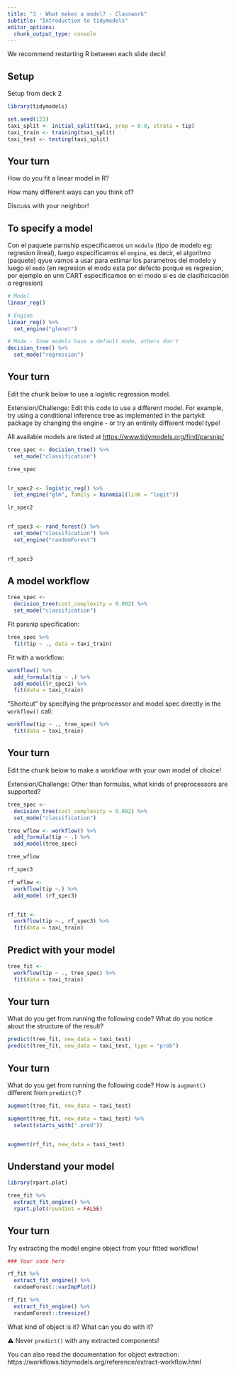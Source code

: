 ```yaml
---
title: "3 - What makes a model? - Classwork"
subtitle: "Introduction to tidymodels"
editor_options: 
  chunk_output_type: console
---
```


We recommend restarting R between each slide deck!

## Setup

Setup from deck 2

```r
library(tidymodels)

set.seed(123)
taxi_split <- initial_split(taxi, prop = 0.8, strata = tip)
taxi_train <- training(taxi_split)
taxi_test <- testing(taxi_split)
```

## Your turn

How do you fit a linear model in R?

How many different ways can you think of?

Discuss with your neighbor!

## To specify a model

Con el paquete parnship especificamos un `modelo` (tipo de modelo eg: regresion lineal), luego especificamos el `engine`, es decir, el algoritmo (paquete) qyue vamos a usar para estimar los parametros del modelo y luego el `modo` (en regresion el modo esta por defecto porque es regresion, por ejemplo en unn CART especificamos en el modo si es de clasificicación o regresion)

```r
# Model
linear_reg()

# Engine
linear_reg() %>%
  set_engine("glmnet")

# Mode - Some models have a default mode, others don't
decision_tree() %>% 
  set_mode("regression")
```

## Your turn

Edit the chunk below to use a logistic regression model.

Extension/Challenge: Edit this code to use a different model. For example, try using a conditional inference tree as implemented in the partykit package by changing the engine - or try an entirely different model type!

All available models are listed at <https://www.tidymodels.org/find/parsnip/>

```r
tree_spec <- decision_tree() %>% 
  set_mode("classification")

tree_spec


lr_spec2 <- logistic_reg() %>%
  set_engine("glm", family = binomial(link = "logit"))

lr_spec2


rf_spec3 <- rand_forest() %>% 
  set_mode("classification") %>% 
  set_engine("randomForest")


rf_spec3

```

## A model workflow

```r
tree_spec <-
  decision_tree(cost_complexity = 0.002) %>% 
  set_mode("classification")
```

Fit parsnip specification:

```r
tree_spec %>% 
  fit(tip ~ ., data = taxi_train) 
```

Fit with a workflow:

```r
workflow() %>%
  add_formula(tip ~ .) %>%
  add_model(lr_spec2) %>%
  fit(data = taxi_train) 
```

"Shortcut" by specifying the preprocessor and model spec directly in the `workflow()` call:

```r
workflow(tip ~ ., tree_spec) %>% 
  fit(data = taxi_train) 
```

## Your turn

Edit the chunk below to make a workflow with your own model of choice!

Extension/Challenge: Other than formulas, what kinds of preprocessors are supported?

```r
tree_spec <-
  decision_tree(cost_complexity = 0.002) %>% 
  set_mode("classification")

tree_wflow <- workflow() %>%
  add_formula(tip ~ .) %>%
  add_model(tree_spec)

tree_wflow

rf_spec3

rf_wflow <- 
  workflow(tip ~.) %>% 
  add_model (rf_spec3) 


rf_fit <- 
  workflow(tip ~., rf_spec3) %>% 
  fit(data = taxi_train)

```

## Predict with your model

```r
tree_fit <-
  workflow(tip ~ ., tree_spec) %>% 
  fit(data = taxi_train) 

```

## Your turn

What do you get from running the following code? What do you notice about the structure of the result?

```r
predict(tree_fit, new_data = taxi_test)
predict(tree_fit, new_data = taxi_test, type = "prob")
```

## Your turn

What do you get from running the following code? How is `augment()` different from `predict()`?

```r
augment(tree_fit, new_data = taxi_test)

augment(tree_fit, new_data = taxi_test) %>% 
  select(starts_with(".pred"))


augment(rf_fit, new_data = taxi_test)


```

## Understand your model

```r
library(rpart.plot)

tree_fit %>%
  extract_fit_engine() %>%
  rpart.plot(roundint = FALSE)
```

## Your turn

Try extracting the model engine object from your fitted workflow!

```r
### Your code here

rf_fit %>%
  extract_fit_engine() %>%
  randomForest::varImpPlot()

rf_fit %>%
  extract_fit_engine() %>%
  randomForest::treesize()


```

What kind of object is it? What can you do with it?

⚠️ Never `predict()` with any extracted components!

You can also read the documentation for object extraction:
https://workflows.tidymodels.org/reference/extract-workflow.html

